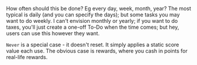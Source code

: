 How often should this be done? Eg every day, week, month, year? The most typical is daily (and you can specify the days); but some tasks you may want to do weekly. I can't envision monthly or yearly; if you want to do taxes, you'll just create a one-off To-Do when the time comes; but hey, users can use this however they want.

`Never` is a special case - it doesn't reset. It simply applies a static score value each use. The obvious case is rewards, where you cash in points for real-life rewards.